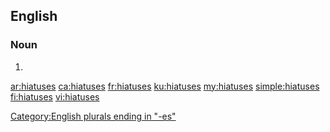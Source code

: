 ==English==

===Noun===
{{head|en|noun plural form}}

# {{plural of|hiatus|lang=en}}

[[Category:English plurals ending in "-es"]]

[[ar:hiatuses]]
[[ca:hiatuses]]
[[fr:hiatuses]]
[[ku:hiatuses]]
[[my:hiatuses]]
[[simple:hiatuses]]
[[fi:hiatuses]]
[[vi:hiatuses]]
